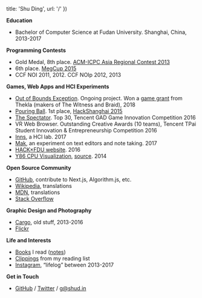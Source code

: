 
  title: 'Shu Ding',
  url: '/'
})

__Education__  
- Bachelor of Computer Science at Fudan University. Shanghai, China, 2013-2017

__Programming Contests__
- Gold Medal, 8th place. [ACM-ICPC Asia Regional Contest 2013](https://icpc.baylor.edu/regionals/finder/chengdu-2013/standings)
- 6th place. [MegCup 2015](https://2015.megcup.com/)
- CCF NOI 2011, 2012. CCF NOIp 2012, 2013

__Games, Web Apps and HCI Experiments__  
- [Out of Bounds Exception](https://twitter.com/cyatheatree/status/988836359518351360). Ongoing project. Won a [game grant](http://the-witness.net/news/2018/06/congratulations-to-the-grant-recipients/) from Thekla (makers of The Witness and Braid), 2018
- [Pouring Ball](http://cyatheatree.com/projects/pouring-ball). 1st place, [HackShanghai 2015](http://2015.hackshanghai.com)
- [The Spectator](http://cyatheatree.com/projects/the-spectator). Top 30, Tencent GAD Game Innovation Competition 2016
- VR Web Browser. Outstanding Creative Awards (10 teams), Tencent TPai Student Innovation & Entrepreneurship Competition 2016
- [Inns](https://inns.studio), a HCI lab. 2017
- [Mak](https://inns.studio/mak), an experiment on text editors and note taking. 2017
- [HACK×FDU website](https://fdu2016.hackx.org/). 2016
- [Y86 CPU Visualization](https://y86.js.org), [source](https://github.com/quietshu/y86). 2014

__Open Source Community__
- [GitHub](https://github.com/quietshu), contribute to Next.js, Algorithm.js, etc.
- [Wikipedia](https://zh.wikipedia.org/w/index.php?title=Special:%E7%94%A8%E6%88%B7%E8%B4%A1%E7%8C%AE&offset=&limit=500&contribs=user&target=Iamds&namespace=2&nsInvert=1&tagfilter=&start=&end=), translations
- [MDN](https://developer.mozilla.org/en-US/profiles/shuding), translations
- [Stack Overflow](https://stackoverflow.com/users/2424786/shu-ding)

__Graphic Design and Photography__
- [Cargo](https://cargocollective.com/quietshu), old stuff, 2013-2016
- [Flickr](https://www.flickr.com/photos/shuding/)

__Life and Interests__
- [Books](https://book.douban.com/people/ParabolaWorld/collect) I read ([notes](https://book.douban.com/people/ParabolaWorld/annotation))
- [Clippings](https://getpocket.com/@parabola_ds) from my reading list
- [Instagram](https://instagram.com/_shuding), “lifelog” between 2013-2017

__Get in Touch__  
- [GitHub](https://github.com/quietshu) / [Twitter](https://twitter.com/quietshu) / [g@shud.in](mailto:g@shud.in)  
